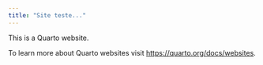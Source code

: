 ```yaml
---
title: "Site teste..."
---
```


This is a Quarto website.

To learn more about Quarto websites visit <https://quarto.org/docs/websites>.

